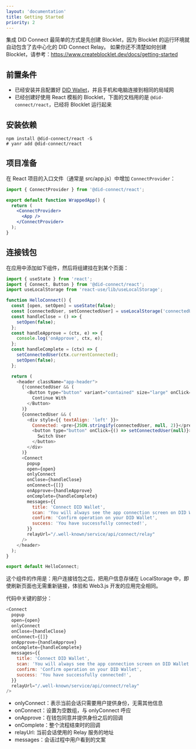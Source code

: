 ```yaml
---
layout: 'documentation'
title: Getting Started
priority: 2
---
```


集成 DID Connect 最简单的方式是先创建 Blocklet，因为 Blocklet 的运行环境就自动包含了去中心化的 DID Connect Relay。
如果你还不清楚如何创建 Blocklet，请参考：https://www.createblocklet.dev/docs/getting-started

## 前置条件

- 已经安装并且配置好 [DID Wallet](https://www.didwallet.io)，并且手机和电脑连接到相同的局域网
- 已经创建好使用 React 模板的 Blocklet，下面的文档用的是 `@did-connect/react`，已经将 Blocklet 运行起来

## 安装依赖

```shell
npm install @did-connect/react -S
# yanr add @did-connect/react
```

## 项目准备

在 React 项目的入口文件（通常是 src/app.js）中增加 `ConnectProvider`：

```jsx
import { ConnectProvider } from '@did-connect/react';

export default function WrappedApp() {
  return (
    <ConnectProvider>
      <App />
    </ConnectProvider>
  );
}
```

## 连接钱包

在应用中添加如下组件，然后将组建挂在到某个页面：

```js
import { useState } from 'react';
import { Connect, Button } from '@did-connect/react';
import useLocalStorage from 'react-use/lib/useLocalStorage';

function HelloConnect() {
  const [open, setOpen] = useState(false);
  const [connectedUser, setConnectedUser] = useLocalStorage('connectedUser', null);
  const handleClose = () => {
    setOpen(false);
  };
  const handleApprove = (ctx, e) => {
    console.log('onApprove', ctx, e);
  };
  const handleComplete = (ctx) => {
    setConnectedUser(ctx.currentConnected);
    setOpen(false);
  };

  return (
    <header className="app-header">
      {!connectedUser && (
        <Button type="button" variant="contained" size="large" onClick={() => setOpen(true)}>
          Continue With
        </Button>
      )}
      {connectedUser && (
        <div style={{ textAlign: 'left' }}>
          Connected: <pre>{JSON.stringify(connectedUser, null, 2)}</pre>
          <button type="button" onClick={() => setConnectedUser(null)}>
            Switch User
          </button>
        </div>
      )}
      <Connect
        popup
        open={open}
        onlyConnect
        onClose={handleClose}
        onConnect={[]}
        onApprove={handleApprove}
        onComplete={handleComplete}
        messages={{
          title: 'Connect DID Wallet',
          scan: 'You will always see the app connection screen on DID Wallet when scan follow qrcode',
          confirm: 'Confirm operation on your DID Wallet',
          success: 'You have successfully connected!',
        }}
        relayUrl="/.well-known/service/api/connect/relay"
      />
    </header>
  );
}

export default HelloConnect;
```

这个组件的作用是：用户连接钱包之后，把用户信息存储在 LocalStorage 中，即使刷新页面也无需重新链接，体验和 Web3.js 开发的应用完全相同。

代码中关键的部分：

```js
<Connect
  popup
  open={open}
  onlyConnect
  onClose={handleClose}
  onConnect={[]}
  onApprove={handleApprove}
  onComplete={handleComplete}
  messages={{
    title: 'Connect DID Wallet',
    scan: 'You will always see the app connection screen on DID Wallet when scan follow qrcode',
    confirm: 'Confirm operation on your DID Wallet',
    success: 'You have successfully connected!',
  }}
  relayUrl="/.well-known/service/api/connect/relay"
/>
```

- onlyConnect：表示当前会话只需要用户提供身份，无需其他信息
- onConnect：设置为空数组，与 onlyConnect 呼应
- onApprove：在钱包同意并提供身份之后的回调
- onComplete：整个流程结束时的回调
- relayUrl: 当前会话使用的 Relay 服务的地址
- messages：会话过程中用户看到的文案
